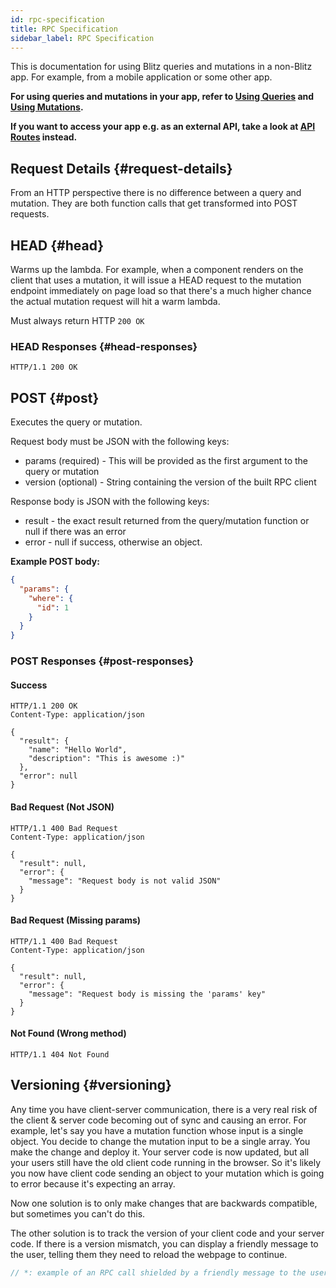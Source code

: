 ```yaml
---
id: rpc-specification
title: RPC Specification
sidebar_label: RPC Specification
---
```


<Card type="caution">

This is documentation for using Blitz queries and mutations in a non-Blitz
app. For example, from a mobile application or some other app.

**For using queries and mutations in your app, refer to
[Using Queries](./query-usage) and [Using Mutations](./mutation-usage).**

**If you want to access your app e.g. as an external API, take a look at
[API Routes](https://nextjs.org/docs/api-routes/introduction) instead.**

</Card>

## Request Details {#request-details}

From an HTTP perspective there is no difference between a query and
mutation. They are both function calls that get transformed into POST
requests.

## HEAD {#head}

Warms up the lambda. For example, when a component renders on the client
that uses a mutation, it will issue a HEAD request to the mutation
endpoint immediately on page load so that there's a much higher chance the
actual mutation request will hit a warm lambda.

Must always return HTTP `200 OK`

### HEAD Responses {#head-responses}

```http
HTTP/1.1 200 OK
```

## POST {#post}

Executes the query or mutation.

Request body must be JSON with the following keys:

- params (required) - This will be provided as the first argument to the
  query or mutation
- version (optional) - String containing the version of the built RPC
  client

Response body is JSON with the following keys:

- result - the exact result returned from the query/mutation function or
  null if there was an error
- error - null if success, otherwise an object.

**Example POST body:**

```json
{
  "params": {
    "where": {
      "id": 1
    }
  }
}
```

### POST Responses {#post-responses}

#### Success

```http
HTTP/1.1 200 OK
Content-Type: application/json

{
  "result": {
    "name": "Hello World",
    "description": "This is awesome :)"
  },
  "error": null
}
```

#### Bad Request (Not JSON)

```http
HTTP/1.1 400 Bad Request
Content-Type: application/json

{
  "result": null,
  "error": {
    "message": "Request body is not valid JSON"
  }
}
```

#### Bad Request (Missing params)

```http
HTTP/1.1 400 Bad Request
Content-Type: application/json

{
  "result": null,
  "error": {
    "message": "Request body is missing the 'params' key"
  }
}
```

#### Not Found (Wrong method)

```http
HTTP/1.1 404 Not Found
```

## Versioning {#versioning}

Any time you have client-server communication, there is a very real risk
of the client & server code becoming out of sync and causing an error. For
example, let's say you have a mutation function whose input is a single
object. You decide to change the mutation input to be a single array. You
make the change and deploy it. Your server code is now updated, but all
your users still have the old client code running in the browser. So it's
likely you now have client code sending an object to your mutation which
is going to error because it's expecting an array.

Now one solution is to only make changes that are backwards compatible,
but sometimes you can't do this.

The other solution is to track the version of your client code and your
server code. If there is a version mismatch, you can display a friendly
message to the user, telling them they need to reload the webpage to
continue.

```js
// *: example of an RPC call shielded by a friendly message to the user
```
